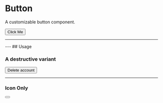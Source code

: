 
# Button

A customizable button component.

<ComponentWrapper>
<Button>Click Me</Button>
</ComponentWrapper>

--- 
<ComponentSourceCode component="button"  />
---
## Usage

### A destructive variant
<ComponentWrapper>
<Button variant="destructive">Delete account</Button>
</ComponentWrapper>

--- 

### Icon Only
<ComponentWrapper>
<Button variant="ghost" size="icon"><Moon /></Button>
</ComponentWrapper>

